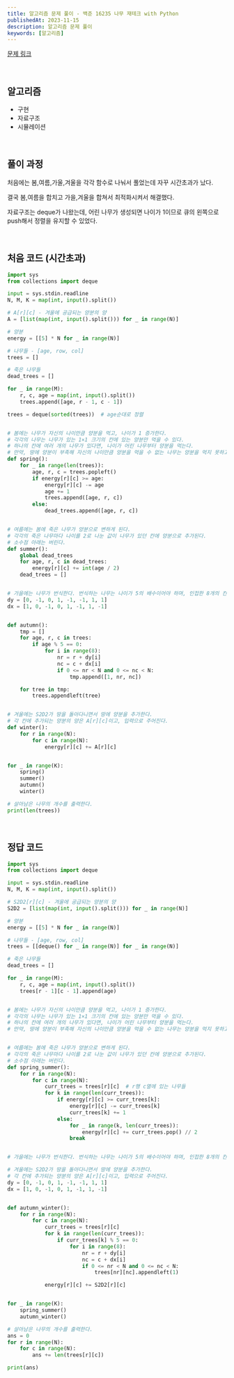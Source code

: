 ```yaml
---
title: 알고리즘 문제 풀이 - 백준 16235 나무 재테크 with Python
publishedAt: 2023-11-15
description: 알고리즘 문제 풀이
keywords: [알고리즘]
---
```


[문제 링크](https://www.acmicpc.net/problem/16235)

<br />

## 알고리즘

>

- 구현
- 자료구조
- 시뮬레이션

<br />

## 풀이 과정

처음에는 봄,여름,가울,겨울을 각각 함수로 나눠서 풀었는데 자꾸 시간초과가 났다.

결국 봄,여름을 합치고 가을,겨울을 합쳐서 최적화시켜서 해결했다.

자료구조는 deque가 나왔는데, 어린 나무가 생성되면 나이가 1이므로 큐의 왼쪽으로 push해서 정렬을 유지할 수 있었다.

<br />

## 처음 코드 (시간초과)

```python
import sys
from collections import deque

input = sys.stdin.readline
N, M, K = map(int, input().split())

# A[r][c] - 겨울에 공급되는 양분의 양
A = [list(map(int, input().split())) for _ in range(N)]

# 양분
energy = [[5] * N for _ in range(N)]

# 나무들 - [age, row, col]
trees = []

# 죽은 나무들
dead_trees = []

for _ in range(M):
    r, c, age = map(int, input().split())
    trees.append([age, r - 1, c - 1])

trees = deque(sorted(trees))  # age순대로 정렬


# 봄에는 나무가 자신의 나이만큼 양분을 먹고, 나이가 1 증가한다.
# 각각의 나무는 나무가 있는 1×1 크기의 칸에 있는 양분만 먹을 수 있다.
# 하나의 칸에 여러 개의 나무가 있다면, 나이가 어린 나무부터 양분을 먹는다.
# 만약, 땅에 양분이 부족해 자신의 나이만큼 양분을 먹을 수 없는 나무는 양분을 먹지 못하고 즉시 죽는다.
def spring():
    for _ in range(len(trees)):
        age, r, c = trees.popleft()
        if energy[r][c] >= age:
            energy[r][c] -= age
            age += 1
            trees.append([age, r, c])
        else:
            dead_trees.append([age, r, c])


# 여름에는 봄에 죽은 나무가 양분으로 변하게 된다.
# 각각의 죽은 나무마다 나이를 2로 나눈 값이 나무가 있던 칸에 양분으로 추가된다.
# 소수점 아래는 버린다.
def summer():
    global dead_trees
    for age, r, c in dead_trees:
        energy[r][c] += int(age / 2)
    dead_trees = []


# 가을에는 나무가 번식한다. 번식하는 나무는 나이가 5의 배수이어야 하며, 인접한 8개의 칸에 나이가 1인 나무가 생긴다.
dy = [0, -1, 0, 1, -1, -1, 1, 1]
dx = [1, 0, -1, 0, 1, -1, 1, -1]


def autumn():
    tmp = []
    for age, r, c in trees:
        if age % 5 == 0:
            for i in range(8):
                nr = r + dy[i]
                nc = c + dx[i]
                if 0 <= nr < N and 0 <= nc < N:
                    tmp.append([1, nr, nc])

    for tree in tmp:
        trees.appendleft(tree)


# 겨울에는 S2D2가 땅을 돌아다니면서 땅에 양분을 추가한다.
# 각 칸에 추가되는 양분의 양은 A[r][c]이고, 입력으로 주어진다.
def winter():
    for r in range(N):
        for c in range(N):
            energy[r][c] += A[r][c]


for _ in range(K):
    spring()
    summer()
    autumn()
    winter()

# 살아남은 나무의 개수를 출력한다.
print(len(trees))
```

<br />

## 정답 코드

```python
import sys
from collections import deque

input = sys.stdin.readline
N, M, K = map(int, input().split())

# S2D2[r][c] - 겨울에 공급되는 양분의 양
S2D2 = [list(map(int, input().split())) for _ in range(N)]

# 양분
energy = [[5] * N for _ in range(N)]

# 나무들 - [age, row, col]
trees = [[deque() for _ in range(N)] for _ in range(N)]

# 죽은 나무들
dead_trees = []

for _ in range(M):
    r, c, age = map(int, input().split())
    trees[r - 1][c - 1].append(age)


# 봄에는 나무가 자신의 나이만큼 양분을 먹고, 나이가 1 증가한다.
# 각각의 나무는 나무가 있는 1×1 크기의 칸에 있는 양분만 먹을 수 있다.
# 하나의 칸에 여러 개의 나무가 있다면, 나이가 어린 나무부터 양분을 먹는다.
# 만약, 땅에 양분이 부족해 자신의 나이만큼 양분을 먹을 수 없는 나무는 양분을 먹지 못하고 즉시 죽는다.


# 여름에는 봄에 죽은 나무가 양분으로 변하게 된다.
# 각각의 죽은 나무마다 나이를 2로 나눈 값이 나무가 있던 칸에 양분으로 추가된다.
# 소수점 아래는 버린다.
def spring_summer():
    for r in range(N):
        for c in range(N):
            curr_trees = trees[r][c]  # r행 c열에 있는 나무들
            for k in range(len(curr_trees)):
                if energy[r][c] >= curr_trees[k]:
                    energy[r][c] -= curr_trees[k]
                    curr_trees[k] += 1
                else:
                    for _ in range(k, len(curr_trees)):
                        energy[r][c] += curr_trees.pop() // 2
                    break


# 가을에는 나무가 번식한다. 번식하는 나무는 나이가 5의 배수이어야 하며, 인접한 8개의 칸에 나이가 1인 나무가 생긴다.

# 겨울에는 S2D2가 땅을 돌아다니면서 땅에 양분을 추가한다.
# 각 칸에 추가되는 양분의 양은 A[r][c]이고, 입력으로 주어진다.
dy = [0, -1, 0, 1, -1, -1, 1, 1]
dx = [1, 0, -1, 0, 1, -1, 1, -1]


def autumn_winter():
    for r in range(N):
        for c in range(N):
            curr_trees = trees[r][c]
            for k in range(len(curr_trees)):
                if curr_trees[k] % 5 == 0:
                    for i in range(8):
                        nr = r + dy[i]
                        nc = c + dx[i]
                        if 0 <= nr < N and 0 <= nc < N:
                            trees[nr][nc].appendleft(1)

            energy[r][c] += S2D2[r][c]


for _ in range(K):
    spring_summer()
    autumn_winter()

# 살아남은 나무의 개수를 출력한다.
ans = 0
for r in range(N):
    for c in range(N):
        ans += len(trees[r][c])

print(ans)

```
